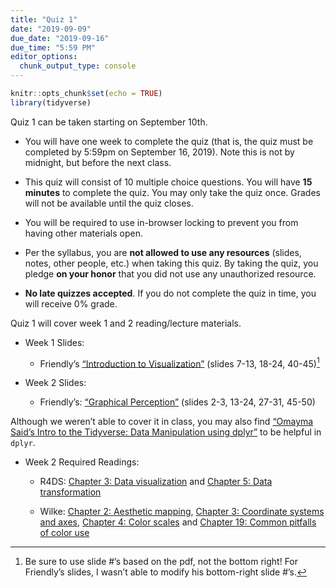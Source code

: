 ```yaml
---
title: "Quiz 1"
date: "2019-09-09"
due_date: "2019-09-16"
due_time: "5:59 PM"
editor_options: 
  chunk_output_type: console
---
```


```r
knitr::opts_chunk$set(echo = TRUE)
library(tidyverse)
```

Quiz 1 can be taken starting on September 10th. 

- You will have one week to complete the quiz (that is, the quiz must be completed by 5:59pm on September 16, 2019). Note this is not by midnight, but before the next class.

- This quiz will consist of 10 multiple choice questions. You will have **15 minutes** to complete the quiz. You may only take the quiz once. Grades will not be available until the quiz closes.

- You will be required to use in-browser locking to prevent you from having other materials open.

- Per the syllabus, you are **not allowed to use any resources** (slides, notes, other people, etc.) when taking this quiz. By taking the quiz, you pledge **on your honor** that you did not use any unauthorized resource.

- **No late quizzes accepted**. If you do not complete the quiz in time, you will receive 0% grade.

Quiz 1 will cover week 1 and 2 reading/lecture materials.

- Week 1 Slides: 

  * Friendly's ["Introduction to Visualization"](../../files/Overview-modified-rw.pdf) (slides 7-13, 18-24, 40-45)^[Be sure to use slide #'s based on the pdf, not the bottom right! For Friendly's slides, I wasn't able to modify his bottom-right slide #'s.] 

- Week 2 Slides: 

  * Friendly's: ["Graphical Perception"](../../files/Overview-modified-rw.pdf) (slides 2-3, 13-24, 27-31, 45-50)
  
Although we weren't able to cover it in class, you may also find ["Omayma Said’s Intro to the Tidyverse: Data Manipulation using dplyr"](https://speakerdeck.com/omaymas/data-manipulation-with-dplyr-first-steps) to be helpful in `dplyr`.

- Week 2 Required Readings: 

  * R4DS: [Chapter 3: Data visualization](https://r4ds.had.co.nz/data-visualisation.html) and [Chapter 5: Data transformation](https://r4ds.had.co.nz/transform.html)
  
  * Wilke: [Chapter 2: Aesthetic mapping](https://serialmentor.com/dataviz/aesthetic-mapping.html), [Chapter 3: Coordinate systems and axes](https://serialmentor.com/dataviz/coordinate-systems-axes.html), [Chapter 4: Color scales](https://serialmentor.com/dataviz/color-basics.html) and [Chapter 19: Common pitfalls of color use](https://serialmentor.com/dataviz/color-pitfalls.html) 
  
